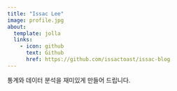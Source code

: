 ```yaml
---
title: "Issac Lee"
image: profile.jpg
about:
  template: jolla
  links:
    - icon: github
      text: Github
      href: https://github.com/issactoast/issac-blog
---
```


통계와 데이터 분석을 재미있게 만들어 드립니다. 
